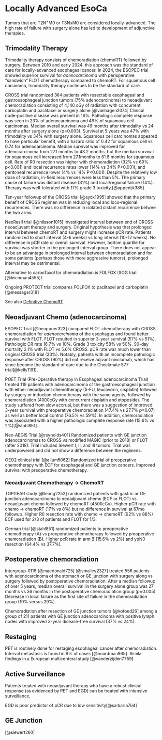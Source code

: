 # Locally Advanced EsoCa {#locally_advanced}

Tumors that are T2N^+^M0 or T3NxM0 are considered locally-advanced. The high rate of failure with surgery alone has led to development of adjunctive therapies.

## Trimodality Therapy {#trimodality}

Trimodality therapy consists of chemoradiation (chemoRT) followed by surgery. Between 2010 and early 2024, this approach was the standard of care for locally-advanced esophageal cancer. In 2024, the ESOPEC trial showed superior survival for *adenocarcinoma* with perioperative "sandwich" FLOT chemotherapy compared to chemoRT. For squamous cell carcinoma, trimodality therapy continues to be the standard of care.

CROSS trial randomized 364 patients with resectable esophageal and gastroesophageal junction tumors (75% adenocarcinoma) to neoadjuvant chemoradiation consisting of 4,140 cGy of radiation with concurrent carboplatin and paclitaxel or surgery alone.[@vanhagen2074] Clinical node-positive disease was present in 16%. Pathologic complete response was seen in 23% of adenocarcinoma and 49% of squamous cell carcinomas. Median overall survival was 49 months after trimodality vs 24 months after surgery alone (p=0.003). Survival at 5 years was 47% with trimodality vs 34% with surgery alone. Squamous cell carcinomas appeared to have particular benefit, with a hazard ratio of 0.42 for squamous cell vs 0.74 for adenocarcinoma. Median survival was improved for adenocarcinoma from 27.1 months to 43.2 months, but the median survival for squamous cell increased from 27.1months to 81.6 months for squamous cell. Rate of R0 resection was higher with chemoradiation (92% vs 69% p\<0.001) and local recurrence rates lower (14% vs 34% P\<0.001), and peritoneal recurrence lower (4% vs 14% P\<0.001). Despite the relatively low dose of radiation, in-field recurrences were less than 5%. The primary cause of failure was distant disease (31%) and local/regional failure (14%). Therapy was well-tolerated with 17% grade 3 toxicity.[@oppedijk385]

Ten-year followup of the CROSS trial [@eyck1995] showed that the primary benefit of CROSS regimen was in reducing local and loco-regional recurrences. There was no difference in isolated distant recurrence betwee the two arms.

NeoResII trial i[@nilsson1015] investigated interval between end of CROSS neoadjuvant therapy and surgery. Original hypothesis was that prolonged interval between chemoRT and surgery might increase pCR rate. Patients randomized to short interval (4-6 weeks) vs long interval (10-12 weeks). No difference in pCR rate or overall survival. However, bottom quartile for survival was shorter in the prolonged interval group. There does not appear to be an advantage in prolonged interval between chemoradiation and for some patients (perhaps those with more aggressive tumors), prolonged interval may be detrimental.

Alternative to carboTaxol for chemoradiation is FOLFOX (SOG trial [@leichman4555])

Ongoing PROTECT trial compares FOLFOX to paclitaxel and carboplatin [@messager318]

See also [Definitive ChemoRT](#eso_dcrt)

## Neoadjuvant Chemo (adenocarcinoma)

ESOPEC Trial [@heoppner323] compared FLOT chemotherapy with CROSS chemoradiation for *adenocarcinoma* of the esophagus and found better survival with FLOT. FLOT resulted in superior 3-year survival (57% vs 51%). Pathologic CR rate 16.7% vs 10%. Grade 3 toxicity 58% vs 50%. 90-day mortality 3.1% with FLOT vs 5.6% CROSS. pCR rate was much lower than original CROSS trial (23%). Notably, patients with an incomplete pathologic response after CROSS (90%) did not receive adjvant nivolumab, which has since become the standard of care due to the Checkmate 577 trial[@kelly1191].

POET Trial (Pre-Operative therapy in Esophageal adenocarcinoma Trial) treated 119 patients with adenocarcinoma of the gastroesophageal junction with either neoadjuvant chemotherapy (5-FU, leucovorin, cisplatin) followed by surgery or induction chemotherapy with the same agents, followed by chemoradiation (4000cGy with concurrent cisplatin and etoposide). The study suffered from slow accrual, but there was a suggestion of improved 3-year survival with preoperative chemoradiation (47.4% vs 27.7% *p*=0.07) as well as better local control (76.5% vs 59%). In addition, chemoradiation was associated with a higher pathologic complete response rate (15.6% vs 2%)[@stahl851].

Neo-AEGIS Trial [@reynolds401] Randomized patients with GE junction adenocarcinomas to CROSS vs modified MAGIC (prior to 2018) or FLOT (after 2018). Trial included Siewert I, II, and III tumors. Trial was underpowered and did not show a difference between the regimens.

OEO2 clinical trial [@allum5062] Randomized trial of preoperative chemotherapy with ECF for esophageal and GE junction cancers. Improved survival with preoperative chemotherapy.

### Neoadjuvant Chemotherapy $\rightarrow$ ChemoRT

TOPGEAR study [@leong2252] randomized patients with gastric or GE junction adenocarcinoma to neoadjuvant chemo (ECF or FLOT) vs neoadjuvant chemo followed by chemoRT (4500cGy). Higher pCR rate with chemo $\rightarrow$ chemoRT (17% vs 8%) but no difference in survival at 67mo followup. Higher R0 resection rate with chemo $\rightarrow$ chemoRT (92% vs 88%) ECF used for 2/3 of patients and FLOT for 1/3.

German trial [@stahl851] randomized patients to preoperative chemotherapy (A) vs preoperative chemotherapy followed by preoperative chemoradiation (B). Higher pcR rate in arm B (15.6% vs 2%) and ypN0 resection (64.4% vs 37.7%).

## Postoperative chemoradiation

Intergroup-0116 [@macdonald725] [@smalley2327] treated 556 patients with adenocarcinoma of the stomach or GE junction with surgery along vs surgery followed by postoperative chemoradiation. After a median followup of over 5 years, median overall survival iin the surgery alone group was 27 months vs 36 months in the postoperative chemoradiation group (p=0.005) Decrease in local failure as the first site of failure in the chemoradiation group (19% versus 29%).

Chemoradiation after resection of GE junction tumors [@kofoed26] among a group of 211 patients with GE junction adenocarcinoma with positive lymph nodes with improved 3-year disease-free survival (37% vs 24%).

## Restaging

PET is routinely done for restaging esophageal cancer after chemoradiation. Interval metastasis is found in 9% of cases [@noordman965]. Similar findings in a European multicenteral study [@vanderzijden7759]

## Active Surveillance

Patients treated with neoadjuvant therapy who have a robust clinical response (as evidenced by PET and EGD) can be treated with intensive surveillance.

EGD is poor predictor of pCR due to low sensitivity[@sarkaria764]

## GE Junction

[@siewert260]
